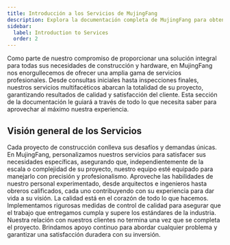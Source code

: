 ```yaml
---
title: Introducción a los Servicios de MujingFang
description: Explora la documentación completa de MujingFang para obtener una visión detallada de nuestras herramientas premium y servicios de construcción.
sidebar:
  label: Introduction to Services
  order: 2
---
```



Como parte de nuestro compromiso de proporcionar una solución integral para todas sus necesidades de construcción y hardware, en MujingFang nos enorgullecemos de ofrecer una amplia gama de servicios profesionales. Desde consultas iniciales hasta inspecciones finales, nuestros servicios multifacéticos abarcan la totalidad de su proyecto, garantizando resultados de calidad y satisfacción del cliente. Esta sección de la documentación le guiará a través de todo lo que necesita saber para aprovechar al máximo nuestra experiencia.

## Visión general de los Servicios

<Tabs>
  <TabItem label="Soluciones Personalizadas">
    Cada proyecto de construcción conlleva sus desafíos y demandas únicas. En
    MujingFang, personalizamos nuestros servicios para satisfacer sus
    necesidades específicas, asegurando que, independientemente de la escala o
    complejidad de su proyecto, nuestro equipo esté equipado para manejarlo con
    precisión y profesionalismo.
  </TabItem>
  <TabItem label="Equipo Experto">
    Aproveche las habilidades de nuestro personal experimentado, desde
    arquitectos e ingenieros hasta obreros calificados, cada uno contribuyendo
    con su experiencia para dar vida a su visión.
  </TabItem>
  <TabItem label="Compromiso con la Calidad">
    La calidad está en el corazón de todo lo que hacemos. Implementamos
    rigurosas medidas de control de calidad para asegurar que el trabajo que
    entregamos cumpla y supere los estándares de la industria.
  </TabItem>
  <TabItem label="Soporte Continuo">
    Nuestra relación con nuestros clientes no termina una vez que se completa el
    proyecto. Brindamos apoyo continuo para abordar cualquier problema y
    garantizar una satisfacción duradera con su inversión.
  </TabItem>
</Tabs>
